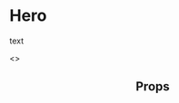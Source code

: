 
<Meta title="Pattern Library|Structure/Hero" component={Hero} />

# Hero
 
text

<Preview>
    <Story name="Normal">
        <Hero 
            image="https://bfi-prototype.netlify.com/static/media/watch-banner.b01324c4.jpg"
            headline="Watch a new film, rediscover your old favourites, and get inspired." 
        />
    </Story>
</Preview>

<Preview>
    <Story name="Full Height">
        <Hero 
            image="https://bfi-prototype.netlify.com/static/media/watch-banner.b01324c4.jpg"
            headline="Watch a new film, rediscover your old favourites, and get inspired."
            fullHeight={true} 
        />
    </Story>
</Preview>

<Preview>
    <Story name="With Header">
        <>
            <Header navItems={navItems} overlay={true} />
            <Hero 
                image="https://bfi-prototype.netlify.com/static/media/watch-banner.b01324c4.jpg"
                headline="Watch a new film, rediscover your old favourites, and get inspired." 
            />
        </>
    </Story>
</Preview>

## Props 

<Props of={Hero} />
